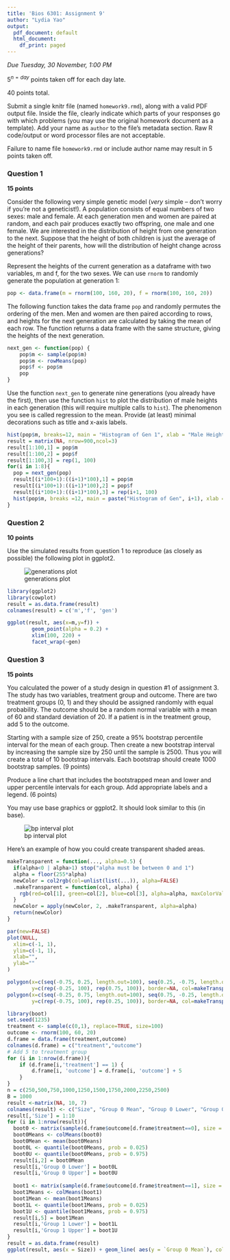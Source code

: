 ```yaml
---
title: 'Bios 6301: Assignment 9'
author: "Lydia Yao"
output:
  pdf_document: default
  html_document:
    df_print: paged
---
```


*Due Tuesday, 30 November, 1:00 PM*

$5^{n=day}$ points taken off for each day late.

40 points total.

Submit a single knitr file (named `homework9.rmd`), along with a valid PDF output file. Inside the file, clearly indicate which parts of your responses go with which problems (you may use the original homework document as a template). Add your name as `author` to the file's metadata section. Raw R code/output or word processor files are not acceptable.

Failure to name file `homework9.rmd` or include author name may result in 5 points taken off.

### Question 1 ###

**15 points**

Consider the following very simple genetic model (*very* simple -- don't worry if you're not a geneticist!). A population consists of equal numbers of two sexes: male and female. At each generation men and women are paired at random, and each pair produces exactly two offspring, one male and one female. We are interested in the distribution of height from one generation to the next. Suppose that the height of both children is just the average of the height of their parents, how will the distribution of height change across generations?

Represent the heights of the current generation as a dataframe with two variables, m and f, for the two sexes. We can use `rnorm` to randomly generate the population at generation 1:

```r
pop <- data.frame(m = rnorm(100, 160, 20), f = rnorm(100, 160, 20))
```

The following function takes the data frame `pop` and randomly permutes the ordering of the men. Men and women are then paired according to rows, and heights for the next generation are calculated by taking the mean of each row. The function returns a data frame with the same structure, giving the heights of the next generation.

```r
next_gen <- function(pop) {
    pop$m <- sample(pop$m)
    pop$m <- rowMeans(pop)
    pop$f <- pop$m
    pop
}
```

Use the function `next_gen` to generate nine generations (you already have the first), then use the function `hist` to plot the distribution of male heights in each generation (this will require multiple calls to `hist`). The phenomenon you see is called regression to the mean.  Provide (at least) minimal decorations such as title and x-axis labels.
```r
hist(pop$m, breaks=12, main = "Histogram of Gen 1", xlab = "Male Height")
result = matrix(NA, nrow=900,ncol=3)
result[1:100,1] = pop$m
result[1:100,2] = pop$f
result[1:100,3] = rep(1, 100)
for(i in 1:8){
  pop = next_gen(pop)
  result[(i*100+1):((i+1)*100),1] = pop$m
  result[(i*100+1):((i+1)*100),2] = pop$f
  result[(i*100+1):((i+1)*100),3] = rep(i+1, 100)
  hist(pop$m, breaks =12, main = paste("Histogram of Gen", i+1), xlab = "Male Height")
}
```


### Question 2 ###

**10 points**

Use the simulated results from question 1 to reproduce (as closely as possible) the following plot in ggplot2.

![generations plot](http://d.pr/i/Xh0d+)
```r
library(ggplot2)
library(cowplot)
result = as.data.frame(result)
colnames(result) = c('m','f', 'gen')

ggplot(result, aes(x=m,y=f)) +
        geom_point(alpha = 0.2) +
        xlim(100, 220) +
        facet_wrap(~gen)
```

### Question 3 ###

**15 points**

You calculated the power of a study design in question #1 of assignment 3. The study has two variables, treatment group and outcome. There are two treatment groups (0, 1) and they should be assigned randomly with equal probability. The outcome should be a random normal variable with a mean of 60 and standard deviation of 20. If a patient is in the treatment group, add 5 to the outcome.

Starting with a sample size of 250, create a 95% bootstrap percentile interval for the mean of each group. Then create a new bootstrap interval by increasing the sample size by 250 until the sample is 2500. Thus you will create a total of 10 bootstrap intervals.  Each bootstrap should create 1000 bootstrap samples. (9 points)

Produce a line chart that includes the bootstrapped mean and lower and upper percentile intervals for each group.  Add appropriate labels and a legend. (6 points)

You may use base graphics or ggplot2.  It should look similar to this (in base).

![bp interval plot](bpi.jpg)

Here's an example of how you could create transparent shaded areas.

```r
makeTransparent = function(..., alpha=0.5) {
  if(alpha<0 | alpha>1) stop("alpha must be between 0 and 1")
  alpha = floor(255*alpha)  
  newColor = col2rgb(col=unlist(list(...)), alpha=FALSE)
  .makeTransparent = function(col, alpha) {
    rgb(red=col[1], green=col[2], blue=col[3], alpha=alpha, maxColorValue=255)
  }
  newColor = apply(newColor, 2, .makeTransparent, alpha=alpha)
  return(newColor)
}

par(new=FALSE)
plot(NULL,
  xlim=c(-1, 1),
  ylim=c(-1, 1),
  xlab="",
  ylab=""
)

polygon(x=c(seq(-0.75, 0.25, length.out=100), seq(0.25, -0.75, length.out=100)),
        y=c(rep(-0.25, 100), rep(0.75, 100)), border=NA, col=makeTransparent('blue',alpha=0.5))
polygon(x=c(seq(-0.25, 0.75, length.out=100), seq(0.75, -0.25, length.out=100)),
        y=c(rep(-0.75, 100), rep(0.25, 100)), border=NA, col=makeTransparent('red',alpha=0.5))
```
```r
library(boot)
set.seed(1235)
treatment <- sample(c(0,1), replace=TRUE, size=100)
outcome <- rnorm(100, 60, 20)
d.frame = data.frame(treatment,outcome)
colnames(d.frame) = c("treatment","outcome")
# Add 5 to treatment group
for (i in 1:nrow(d.frame)){
    if (d.frame[i,'treatment'] == 1) {
        d.frame[i, 'outcome'] = d.frame[i, 'outcome'] + 5
    }
}
n = c(250,500,750,1000,1250,1500,1750,2000,2250,2500)
B = 1000
result <-matrix(NA, 10, 7)
colnames(result) <- c("Size", "Group 0 Mean", "Group 0 Lower", "Group 0 Upper","Group 1 Mean", "Group 1 Lower", "Group 1 Upper")
result[,'Size'] = 1:10
for (i in 1:nrow(result)){
  boot0 <- matrix(sample(d.frame$outcome[d.frame$treatment==0], size = B*i, replace = TRUE), ncol=B, nrow=n[i])
  boot0Means <- colMeans(boot0)
  boot0Mean <- mean(boot0Means)
  boot0L <- quantile(boot0Means, prob = 0.025)
  boot0U <- quantile(boot0Means, prob = 0.975)
  result[i,2] = boot0Mean
  result[i,'Group 0 Lower'] = boot0L
  result[i,'Group 0 Upper'] = boot0U
  
  boot1 <- matrix(sample(d.frame$outcome[d.frame$treatment==1], size = B*i, replace = TRUE), ncol=B, nrow=n[i])
  boot1Means <- colMeans(boot1)
  boot1Mean <- mean(boot1Means)
  boot1L <- quantile(boot1Means, prob = 0.025)
  boot1U <- quantile(boot1Means, prob = 0.975)
  result[i,5] = boot1Mean
  result[i,'Group 1 Lower'] = boot1L
  result[i,'Group 1 Upper'] = boot1U
}
result = as.data.frame(result)
ggplot(result, aes(x = Size)) + geom_line( aes(y = `Group 0 Mean`), color = 'red') +geom_ribbon(aes(ymin = `Group 0 Lower`, ymax = `Group 0 Upper`), fill=makeTransparent('red',alpha=0.5)) + geom_line( aes(y = `Group 1 Mean`), color = 'blue') +geom_ribbon(aes(ymin = `Group 1 Lower`, ymax = `Group 1 Upper`), fill=makeTransparent('blue',alpha=0.5)) + ylab("Outcome")
```